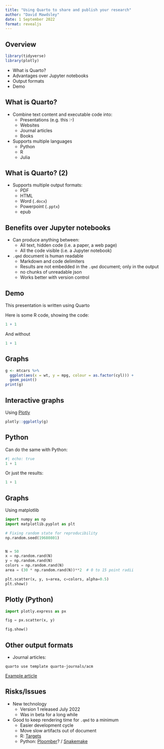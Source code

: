```yaml
---
title: "Using Quarto to share and publish your research"
author: "David Mawdsley"
date: 1 September 2022
format: revealjs
---
```




## Overview 

```r
library(tidyverse)
library(plotly)
```

- What is Quarto?
- Advantages over Jupyter notebooks
- Output formats
- Demo

## What is Quarto?

- Combine text content and executable code into:
  - Presentations (e.g. this :-)
  - Websites
  - Journal articles
  - Books
- Supports multiple languages
  - Python
  - R
  - Julia
  


## What is Quarto? (2)

- Supports multiple output formats:
  - PDF
  - HTML
  - Word (`.docx`)
  - Powerpoint (`.pptx`)
  - epub

## Benefits over Jupyter notebooks

- Can produce anything between:
  - All text, hidden code (i.e. a paper, a web page)
  - All the code visible (i.e. a Jupyter notebook)
- `.qmd` document is human readable
  - Markdown and code delimiters
  - Results are not embedded in the `.qmd` document; only in the output
  - no chunks of unreadable json
  - Works better with version control


## Demo 

This presentation is written using Quarto

Here is some R code, showing the code:

```r
1 + 1
```

And without

```r
1 + 1
```

## Graphs

```r
g <- mtcars %>% 
  ggplot(aes(x = wt, y = mpg, colour = as.factor(cyl))) + 
  geom_point()
print(g)
```

## Interactive graphs

Using [Plotly](https://plotly.com/r/)

```r
plotly::ggplotly(g)

```



## Python

Can do the same with Python:


```python
#| echo: true
1 + 1
```

Or just the results:

```python
1 + 1
```


## Graphs

Using matplotlib

```python
import numpy as np
import matplotlib.pyplot as plt

# Fixing random state for reproducibility
np.random.seed(19680801)


N = 50
x = np.random.rand(N)
y = np.random.rand(N)
colors = np.random.rand(N)
area = (30 * np.random.rand(N))**2  # 0 to 15 point radii

plt.scatter(x, y, s=area, c=colors, alpha=0.5)
plt.show()
```


## Plotly (Python)

```python
import plotly.express as px

fig = px.scatter(x, y)

fig.show()

```

## Other output formats

- Journal articles:

```
quarto use template quarto-journals/acm
```

[Example article](acm_article/acm_article.pdf)

## Risks/Issues

- New technology
  - Version 1 released July 2022
  - Was in beta for a long while

- Good to keep rendering time for `.qmd` to a minimum
  - Easier development cycle
  - Move slow artifacts out of document
  - R: [Targets](https://books.ropensci.org/targets/)
  - Python: [Ploomber](https://github.com/ploomber/ploomber)? / [Snakemake](https://snakemake.readthedocs.io/en/stable/)
  
